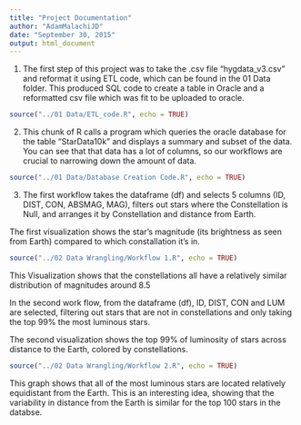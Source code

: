 ```yaml
---
title: "Project Documentation"
author: "AdamMalachiJD"
date: "September 30, 2015"
output: html_document
---
```

1. The first step of this project was to take the .csv file "hygdata_v3.csv" and reformat it using ETL code, which can be found in the 01 Data folder. This produced SQL code to create a table in Oracle and a reformatted csv file which was fit to be uploaded to oracle.

```r
source("../01 Data/ETL_code.R", echo = TRUE)
```

2. This chunk of R calls a program which queries the oracle database for the table "StarData10k" and displays a summary and subset of the data. You can see that that data has a lot of columns, so our workflows are crucial to narrowing down the amount of data.

```r
source("../01 Data/Database Creation Code.R", echo = TRUE)
```
3. The first workflow takes the dataframe (df) and selects 5 columns (ID, DIST, CON, ABSMAG, MAG), filters out stars where the Constellation is Null, and arranges it by Constellation and distance from Earth. 

The first visualization shows the star's magnitude (its brightness as seen from Earth) compared to which constallation it's in.
```r
source("../02 Data Wrangling/Workflow 1.R", echo = TRUE)
```

This Visualization shows that the constellations all have a relatively similar distribution of magnitudes around 8.5

In the second work flow, from the dataframe (df), ID, DIST, CON and LUM are selected, filtering out stars that are not in constellations and only taking the top 99% the most luminous stars.

The second visualization shows the top 99% of luminosity of stars across distance to the Earth, colored by constellations.
```r
source("../02 Data Wrangling/Workflow 2.R", echo = TRUE)
```

This graph shows that all of the most luminous stars are located relatively equidistant from the Earth. This is an interesting idea, showing that the variability in distance from the Earth is similar for the top 100 stars in the databse.
